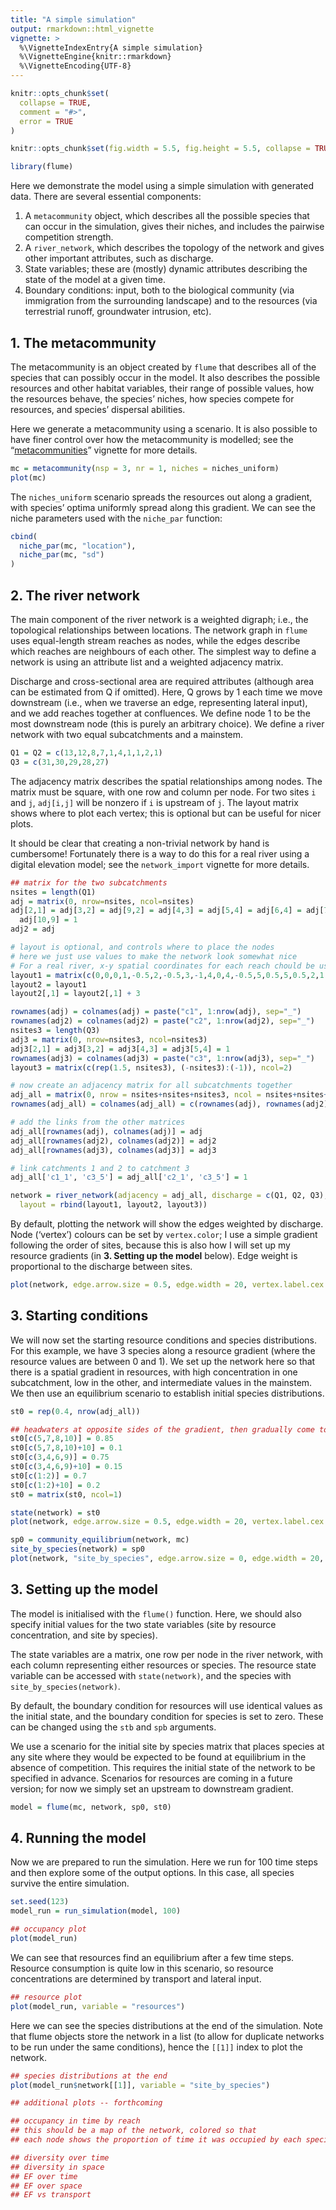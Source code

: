```yaml
---
title: "A simple simulation"
output: rmarkdown::html_vignette
vignette: >
  %\VignetteIndexEntry{A simple simulation}
  %\VignetteEngine{knitr::rmarkdown}
  %\VignetteEncoding{UTF-8}
---
```


```r
knitr::opts_chunk$set(
  collapse = TRUE,
  comment = "#>",
  error = TRUE
)
```

```r
knitr::opts_chunk$set(fig.width = 5.5, fig.height = 5.5, collapse = TRUE, comment = "##")

library(flume)
```



Here we demonstrate the model using a simple simulation with generated data. There are several 
essential components:

1. A `metacommunity` object, which describes all the possible species that can occur in the 
simulation, gives their niches, and includes the pairwise competition strength.
2. A `river_network`, which describes the topology of the network and gives other important 
attributes, such as discharge.
3. State variables; these are (mostly) dynamic attributes describing the state of the model at a 
given time. 
4. Boundary conditions: input, both to the biological community 
(via immigration from the surrounding landscape) and to the resources (via terrestrial runoff, 
groundwater intrusion, etc).


## 1. The metacommunity

The metacommunity is an object created by `flume` that describes all of the species that can
possibly occur in the model. It also describes the possible resources and other habitat variables,
their range of possible values, how the resources behave, the species' niches, how species
compete for resources, and species' dispersal abilities.

Here we generate a metacommunity using a scenario. It is also possible to have finer control over
how the metacommunity is modelled; see the "[metacommunities](metacommunities.html)" vignette for 
more details.


```r
mc = metacommunity(nsp = 3, nr = 1, niches = niches_uniform)
plot(mc)
```

The `niches_uniform` scenario spreads the resources out along a gradient, with species' optima 
uniformly spread along this gradient. We can see the niche parameters used with the `niche_par`
function:

```r
cbind(
  niche_par(mc, "location"),
  niche_par(mc, "sd")
)
```




## 2. The river network

The main component of the river network is a weighted digraph; i.e., the topological relationships
between locations. The network graph in `flume` uses equal-length stream reaches as nodes, while
the edges describe which reaches are neighbours of each other. The simplest way to define a network
is using an attribute list and a weighted adjacency matrix.

Discharge and cross-sectional area are required attributes (although area can be estimated from Q
if omitted). Here, Q grows by 1 each time we move downstream (i.e., when we traverse an edge,
representing lateral input), and we add reaches together at confluences. We define node 1 to be the
most downstream node (this is purely an arbitrary choice). We define a river network with two
equal subcatchments and a mainstem.

```r
Q1 = Q2 = c(13,12,8,7,1,4,1,1,2,1)
Q3 = c(31,30,29,28,27)
```

The adjacency matrix describes the spatial relationships among nodes. The matrix must be square,
with one row and column per node. For two sites `i` and `j`, `adj[i,j]` will be nonzero if `i` is
upstream of `j`. The layout matrix shows where to plot each vertex; this is optional but can be
useful for nicer plots.

It should be clear that creating a non-trivial network by hand is cumbersome! Fortunately there is
a way to do this for a real river using a digital elevation model; see the `network_import` vignette
for more details.



```r
## matrix for the two subcatchments
nsites = length(Q1)
adj = matrix(0, nrow=nsites, ncol=nsites)
adj[2,1] = adj[3,2] = adj[9,2] = adj[4,3] = adj[5,4] = adj[6,4] = adj[7,6] = adj[8,6] = 
  adj[10,9] = 1
adj2 = adj

# layout is optional, and controls where to place the nodes
# here we just use values to make the network look somewhat nice
# For a real river, x-y spatial coordinates for each reach chould be used
layout1 = matrix(c(0,0,0,1,-0.5,2,-0.5,3,-1,4,0,4,-0.5,5,0.5,5,0.5,2,1,3), byrow=TRUE, nrow=nsites)
layout2 = layout1
layout2[,1] = layout2[,1] + 3

rownames(adj) = colnames(adj) = paste("c1", 1:nrow(adj), sep="_")
rownames(adj2) = colnames(adj2) = paste("c2", 1:nrow(adj2), sep="_")
nsites3 = length(Q3)
adj3 = matrix(0, nrow=nsites3, ncol=nsites3)
adj3[2,1] = adj3[3,2] = adj3[4,3] = adj3[5,4] = 1
rownames(adj3) = colnames(adj3) = paste("c3", 1:nrow(adj3), sep="_")
layout3 = matrix(c(rep(1.5, nsites3), (-nsites3):(-1)), ncol=2)

# now create an adjacency matrix for all subcatchments together
adj_all = matrix(0, nrow = nsites+nsites+nsites3, ncol = nsites+nsites+nsites3)
rownames(adj_all) = colnames(adj_all) = c(rownames(adj), rownames(adj2), rownames(adj3))

# add the links from the other matrices
adj_all[rownames(adj), colnames(adj)] = adj
adj_all[rownames(adj2), colnames(adj2)] = adj2
adj_all[rownames(adj3), colnames(adj3)] = adj3

# link catchments 1 and 2 to catchment 3
adj_all['c1_1', 'c3_5'] = adj_all['c2_1', 'c3_5'] = 1

network = river_network(adjacency = adj_all, discharge = c(Q1, Q2, Q3), 
  layout = rbind(layout1, layout2, layout3))
```

By default, plotting the network will show the edges weighted by discharge. Node ('vertex') colours
can be set by `vertex.color`; I use a simple gradient following the order of sites, because this is
also how I will set up my resource gradients (in **3. Setting up the model** below). Edge weight is
proportional to the discharge between sites. 

```r
plot(network, edge.arrow.size = 0.5, edge.width = 20, vertex.label.cex = 0.7)
```


## 3. Starting conditions

We will now set the starting resource conditions and species distributions. For this example,
we have 3 species along a resource gradient (where the resource values are between 0 and 1). We set
up the network here so that there is a spatial gradient in resources, with high concentration in one
subcatchment, low in the other, and intermediate values in the mainstem.  We then use an equilibrium 
scenario to establish initial species distributions.

```r
st0 = rep(0.4, nrow(adj_all))

## headwaters at opposite sides of the gradient, then gradually come together moving downstream
st0[c(5,7,8,10)] = 0.85
st0[c(5,7,8,10)+10] = 0.1
st0[c(3,4,6,9)] = 0.75
st0[c(3,4,6,9)+10] = 0.15
st0[c(1:2)] = 0.7
st0[c(1:2)+10] = 0.2
st0 = matrix(st0, ncol=1)

state(network) = st0
plot(network, edge.arrow.size = 0.5, edge.width = 20, vertex.label.cex = 0.7)
```


```r
sp0 = community_equilibrium(network, mc)
site_by_species(network) = sp0
plot(network, "site_by_species", edge.arrow.size = 0, edge.width = 20, vertex.label.cex = 0.7)
```




## 3. Setting up the model

The model is initialised with the `flume()` function. Here, we should also specify initial values
for the two state variables (site by resource concentration, and site by species).

The state variables are a matrix, one row per node in the river network, with each column
representing either resources or species. The resource state variable can be accessed with
`state(network)`, and the species with `site_by_species(network)`.

By default, the boundary condition for resources will use identical values as the initial state, and
the boundary condition for species is set to zero. These can be changed using the `stb` and `spb`
arguments.

We use a scenario for the initial site by species matrix that places species at any site where they
would be expected to be found at equilibrium in the absence of competition. This requires the
initial state of the network to be specified in advance. Scenarios for resources
are coming in a future version; for now we simply set an upstream to downstream gradient.

```r
model = flume(mc, network, sp0, st0)
```


## 4. Running the model

Now we are prepared to run the simulation. Here we run for 100 time steps and then explore some of
the output options. In this case, all species survive the entire simulation.

```r
set.seed(123)
model_run = run_simulation(model, 100)

## occupancy plot
plot(model_run)
```

We can see that resources find an equilibrium after a few time steps. Resource consumption is quite
low in this scenario, so resource concentrations are determined by transport and lateral input.

```r
## resource plot
plot(model_run, variable = "resources")
```

Here we can see the species distributions at the end of the simulation. Note that flume objects
store the network in a list (to allow for duplicate networks to be run under the same conditions),
hence the `[[1]]` index to plot the network.

```r
## species distributions at the end
plot(model_run$network[[1]], variable = "site_by_species")
```

```r
## additional plots -- forthcoming

## occupancy in time by reach
## this should be a map of the network, colored so that
## each node shows the proportion of time it was occupied by each species

## diversity over time
## diversity in space
## EF over time
## EF over space
## EF vs transport


```

